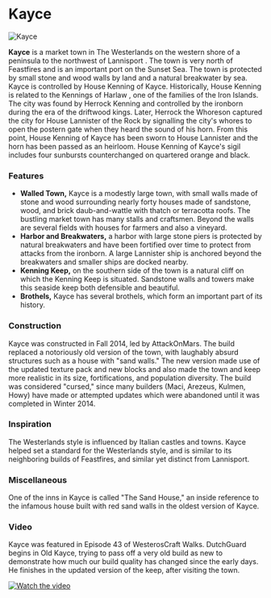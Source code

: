 

# Kayce

<Image
  src="https://cdn.sanity.io/images/1as7cn02/production/07bb75b3b6474d536003de82462ad316060e01aa-1392x777.png?w=976&h=350&fit=crop&crop=center&auto=format"
  alt="Kayce"
  width={976}
  height={350}
/>

<ProjectDetails
  floatRight
  region="Westerlands"
  house="House Kenning"
  type="Town"
  status="Completed"
  warp="/warp kayce"
  projectLead="AttackOnMars"
  dateStarted="October 4, 2014"
  dateCompleted="October 4, 2014"
/>

**Kayce** is a market town in The Westerlands on the western shore of a peninsula to the northwest of Lannisport . The town is very north of Feastfires and is an important port on the Sunset Sea. The town is protected by small stone and wood walls by land and a natural breakwater by sea. Kayce is controlled by House Kenning of Kayce. Historically, House Kenning is related to the Kennings of Harlaw , one of the families of the Iron Islands. The city was found by Herrock Kenning and controlled by the ironborn during the era of the driftwood kings. Later, Herrock the Whoreson captured the city for House Lannister of the Rock by signalling the city's whores to open the postern gate when they heard the sound of his horn. From this point, House Kenning of Kayce has been sworn to House Lannister and the horn has been passed as an heirloom. House Kenning of Kayce's sigil includes four sunbursts counterchanged on quartered orange and black.

### Features

- **Walled Town,** Kayce is a modestly large town, with small walls made of stone and wood surrounding nearly forty houses made of sandstone, wood, and brick daub-and-wattle with thatch or terracotta roofs. The bustling market town has many stalls and craftsmen. Beyond the walls are several fields with houses for farmers and also a vineyard.
- **Harbor and Breakwaters,** a harbor with large stone piers is protected by natural breakwaters and have been fortified over time to protect from attacks from the ironborn. A large Lannister ship is anchored beyond the breakwaters and smaller ships are docked nearby.
- **Kenning Keep,** on the southern side of the town is a natural cliff on which the Kenning Keep is situated. Sandstone walls and towers make this seaside keep both defensible and beautiful.
- **Brothels,** Kayce has several brothels, which form an important part of its history.

### Construction

Kayce was constructed in Fall 2014, led by AttackOnMars. The build replaced a notoriously old version of the town, with laughably absurd structures such as a house with "sand walls." The new version made use of the updated texture pack and new blocks and also made the town and keep more realistic in its size, fortifications, and population diversity. The build was considered "cursed," since many builders (Maci, Arezeus, Kulmen, Howy) have made or attempted updates which were abandoned until it was completed in Winter 2014.

### Inspiration

The Westerlands style is influenced by Italian castles and towns. Kayce helped set a standard for the Westerlands style, and is similar to its neighboring builds of Feastfires, and similar yet distinct from Lannisport.

### Miscellaneous

One of the inns in Kayce is called "The Sand House," an inside reference to the infamous house built with red sand walls in the oldest version of Kayce.

### Video

Kayce was featured in Episode 43 of WesterosCraft Walks. DutchGuard begins in Old Kayce, trying to pass off a very old build as new to demonstrate how much our build quality has changed since the early days. He finishes in the updated version of the keep, after visiting the town.

[![Watch the video](https://img.youtube.com/vi/3SaQNf5X7hE/0.jpg)](https://www.youtube.com/embed/3SaQNf5X7hE)
